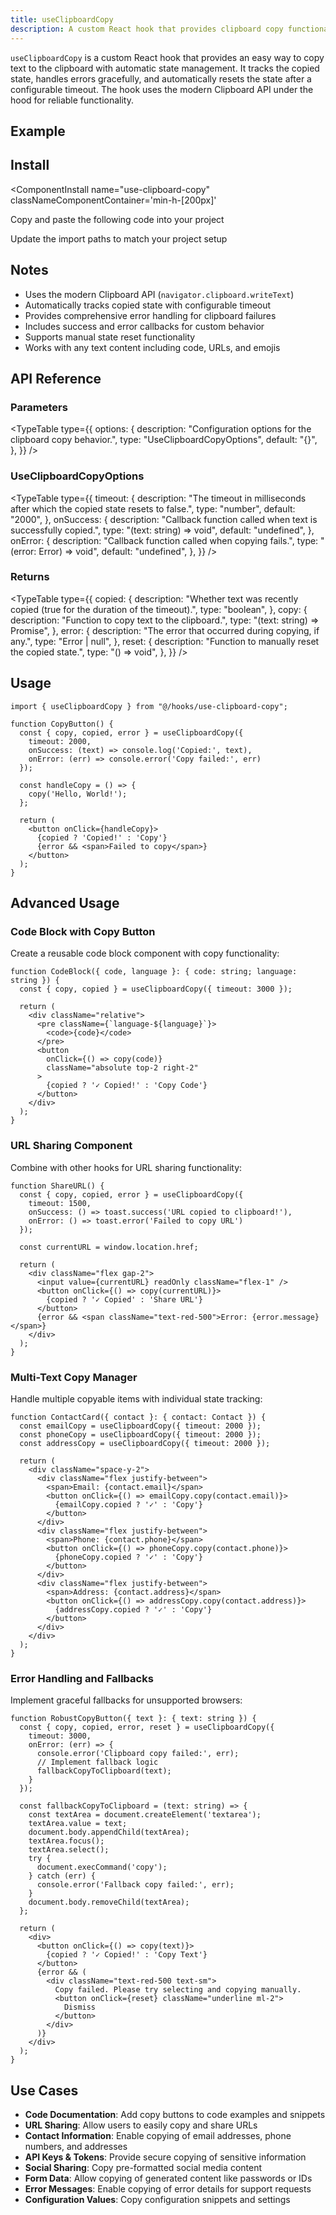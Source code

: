 ```yaml
---
title: useClipboardCopy
description: A custom React hook that provides clipboard copy functionality with state management and error handling.
---
```


`useClipboardCopy` is a custom React hook that provides an easy way to copy text to the clipboard with automatic state management. It tracks the copied state, handles errors gracefully, and automatically resets the state after a configurable timeout. The hook uses the modern Clipboard API under the hood for reliable functionality.

## Example

<ComponentPreview
  name="use-clipboard-copy-ex-01"
  classNameComponentContainer='min-h-[600px]'
/>

## Install
<ComponentInstall
  name="use-clipboard-copy"
  classNameComponentContainer='min-h-[200px]'
>
<CLIInstall  name="use-clipboard-copy"   />

<ManualInstall>

<Steps>

<Step>

Copy and paste the following code into your project

</Step>

<ComponentSource name="use-clipboard-copy"/>

<Step>

Update the import paths to match your project setup

</Step>

</Steps>

</ManualInstall>

</ComponentInstall>

## Notes
- Uses the modern Clipboard API (`navigator.clipboard.writeText`)
- Automatically tracks copied state with configurable timeout
- Provides comprehensive error handling for clipboard failures
- Includes success and error callbacks for custom behavior
- Supports manual state reset functionality
- Works with any text content including code, URLs, and emojis

## API Reference

### Parameters
<TypeTable
  type={{
    options: {
      description: "Configuration options for the clipboard copy behavior.",
      type: "UseClipboardCopyOptions",
      default: "{}",
    },
  }}
/>

### UseClipboardCopyOptions
<TypeTable
  type={{
    timeout: {
      description: "The timeout in milliseconds after which the copied state resets to false.",
      type: "number",
      default: "2000",
    },
    onSuccess: {
      description: "Callback function called when text is successfully copied.",
      type: "(text: string) => void",
      default: "undefined",
    },
    onError: {
      description: "Callback function called when copying fails.",
      type: "(error: Error) => void",
      default: "undefined",
    },
  }}
/>

### Returns
<TypeTable
  type={{
    copied: {
      description: "Whether text was recently copied (true for the duration of the timeout).",
      type: "boolean",
    },
    copy: {
      description: "Function to copy text to the clipboard.",
      type: "(text: string) => Promise<void>",
    },
    error: {
      description: "The error that occurred during copying, if any.",
      type: "Error | null",
    },
    reset: {
      description: "Function to manually reset the copied state.",
      type: "() => void",
    },
  }}
/>

## Usage

```tsx
import { useClipboardCopy } from "@/hooks/use-clipboard-copy";

function CopyButton() {
  const { copy, copied, error } = useClipboardCopy({
    timeout: 2000,
    onSuccess: (text) => console.log('Copied:', text),
    onError: (err) => console.error('Copy failed:', err)
  });

  const handleCopy = () => {
    copy('Hello, World!');
  };

  return (
    <button onClick={handleCopy}>
      {copied ? 'Copied!' : 'Copy'}
      {error && <span>Failed to copy</span>}
    </button>
  );
}
```

## Advanced Usage

### Code Block with Copy Button

Create a reusable code block component with copy functionality:

```tsx
function CodeBlock({ code, language }: { code: string; language: string }) {
  const { copy, copied } = useClipboardCopy({ timeout: 3000 });

  return (
    <div className="relative">
      <pre className={`language-${language}`}>
        <code>{code}</code>
      </pre>
      <button
        onClick={() => copy(code)}
        className="absolute top-2 right-2"
      >
        {copied ? '✓ Copied!' : 'Copy Code'}
      </button>
    </div>
  );
}
```

### URL Sharing Component

Combine with other hooks for URL sharing functionality:

```tsx
function ShareURL() {
  const { copy, copied, error } = useClipboardCopy({
    timeout: 1500,
    onSuccess: () => toast.success('URL copied to clipboard!'),
    onError: () => toast.error('Failed to copy URL')
  });
  
  const currentURL = window.location.href;

  return (
    <div className="flex gap-2">
      <input value={currentURL} readOnly className="flex-1" />
      <button onClick={() => copy(currentURL)}>
        {copied ? '✓ Copied' : 'Share URL'}
      </button>
      {error && <span className="text-red-500">Error: {error.message}</span>}
    </div>
  );
}
```

### Multi-Text Copy Manager

Handle multiple copyable items with individual state tracking:

```tsx
function ContactCard({ contact }: { contact: Contact }) {
  const emailCopy = useClipboardCopy({ timeout: 2000 });
  const phoneCopy = useClipboardCopy({ timeout: 2000 });
  const addressCopy = useClipboardCopy({ timeout: 2000 });

  return (
    <div className="space-y-2">
      <div className="flex justify-between">
        <span>Email: {contact.email}</span>
        <button onClick={() => emailCopy.copy(contact.email)}>
          {emailCopy.copied ? '✓' : 'Copy'}
        </button>
      </div>
      <div className="flex justify-between">
        <span>Phone: {contact.phone}</span>
        <button onClick={() => phoneCopy.copy(contact.phone)}>
          {phoneCopy.copied ? '✓' : 'Copy'}
        </button>
      </div>
      <div className="flex justify-between">
        <span>Address: {contact.address}</span>
        <button onClick={() => addressCopy.copy(contact.address)}>
          {addressCopy.copied ? '✓' : 'Copy'}
        </button>
      </div>
    </div>
  );
}
```

### Error Handling and Fallbacks

Implement graceful fallbacks for unsupported browsers:

```tsx
function RobustCopyButton({ text }: { text: string }) {
  const { copy, copied, error, reset } = useClipboardCopy({
    timeout: 3000,
    onError: (err) => {
      console.error('Clipboard copy failed:', err);
      // Implement fallback logic
      fallbackCopyToClipboard(text);
    }
  });

  const fallbackCopyToClipboard = (text: string) => {
    const textArea = document.createElement('textarea');
    textArea.value = text;
    document.body.appendChild(textArea);
    textArea.focus();
    textArea.select();
    try {
      document.execCommand('copy');
    } catch (err) {
      console.error('Fallback copy failed:', err);
    }
    document.body.removeChild(textArea);
  };

  return (
    <div>
      <button onClick={() => copy(text)}>
        {copied ? '✓ Copied!' : 'Copy Text'}
      </button>
      {error && (
        <div className="text-red-500 text-sm">
          Copy failed. Please try selecting and copying manually.
          <button onClick={reset} className="underline ml-2">
            Dismiss
          </button>
        </div>
      )}
    </div>
  );
}
```

## Use Cases

- **Code Documentation**: Add copy buttons to code examples and snippets
- **URL Sharing**: Allow users to easily copy and share URLs
- **Contact Information**: Enable copying of email addresses, phone numbers, and addresses
- **API Keys & Tokens**: Provide secure copying of sensitive information
- **Social Sharing**: Copy pre-formatted social media content
- **Form Data**: Allow copying of generated content like passwords or IDs
- **Error Messages**: Enable copying of error details for support requests
- **Configuration Values**: Copy configuration snippets and settings
